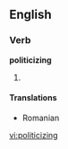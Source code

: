 ==English==

===Verb===
'''politicizing'''

# {{present participle of|[[politicize]]}}

====Translations====
* Romanian {{t|ro|politizant}}

[[vi:politicizing]]